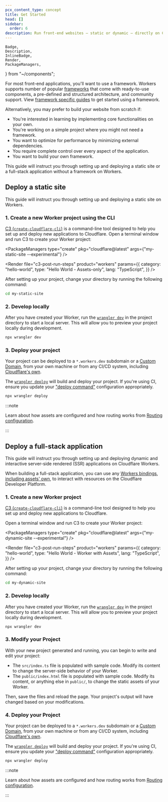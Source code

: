 ```yaml
---
pcx_content_type: concept
title: Get Started
head: []
sidebar:
  order: 6
description: Run front-end websites — static or dynamic — directly on Cloudflare's global network.
---
```


	Badge,
	Description,
	InlineBadge,
	Render,
	PackageManagers,
} from "~/components";

For most front-end applications, you'll want to use a framework. Workers supports number of popular [frameworks](/workers/frameworks/) that come with ready-to-use components, a pre-defined and structured architecture, and community support. View [framework specific guides](/workers/frameworks/) to get started using a framework.

Alternatively, you may prefer to build your website from scratch if:

- You're interested in learning by implementing core functionalities on your own.
- You're working on a simple project where you might not need a framework.
- You want to optimize for performance by minimizing external dependencies.
- You require complete control over every aspect of the application.
- You want to build your own framework.

This guide will instruct you through setting up and deploying a static site or a full-stack application without a framework on Workers.

## Deploy a static site

This guide will instruct you through setting up and deploying a static site on Workers.

### 1. Create a new Worker project using the CLI

[C3 (`create-cloudflare-cli`)](https://github.com/cloudflare/workers-sdk/tree/main/packages/create-cloudflare) is a command-line tool designed to help you set up and deploy new applications to Cloudflare. Open a terminal window and run C3 to create your Worker project:

<PackageManagers
	type="create"
	pkg="cloudflare@latest"
	args={"my-static-site --experimental"}
/>

<Render
	file="c3-post-run-steps"
	product="workers"
	params={{
		category: "hello-world",
		type: "Hello World - Assets-only",
		lang: "TypeScript",
	}}
/>

After setting up your project, change your directory by running the following command:

```sh
cd my-static-site
```

### 2. Develop locally

After you have created your Worker, run the [`wrangler dev`](/workers/wrangler/commands/#dev) in the project directory to start a local server. This will allow you to preview your project locally during development.

```sh
npx wrangler dev
```

### 3. Deploy your project

Your project can be deployed to a `*.workers.dev` subdomain or a [Custom Domain](/workers/configuration/routing/custom-domains/), from your own machine or from any CI/CD system, including [Cloudflare's own](/workers/ci-cd/builds/).

The [`wrangler deploy`](/workers/wrangler/commands/#deploy) will build and deploy your project. If you're using CI, ensure you update your ["deploy command"](/workers/ci-cd/builds/configuration/#build-settings) configuration appropriately.

```sh
npx wrangler deploy
```

:::note

Learn about how assets are configured and how routing works from [Routing configuration](/workers/static-assets/routing/).

:::

## Deploy a full-stack application

This guide will instruct you through setting up and deploying dynamic and interactive server-side rendered (SSR) applications on Cloudflare Workers.

When building a full-stack application, you can use any [Workers bindings](/workers/runtime-apis/bindings/), [including assets' own](/workers/static-assets/binding/), to interact with resources on the Cloudflare Developer Platform.

### 1. Create a new Worker project

[C3 (`create-cloudflare-cli`)](https://github.com/cloudflare/workers-sdk/tree/main/packages/create-cloudflare) is a command-line tool designed to help you set up and deploy new applications to Cloudflare.

Open a terminal window and run C3 to create your Worker project:

<PackageManagers
	type="create"
	pkg="cloudflare@latest"
	args={"my-dynamic-site --experimental"}
/>

<Render
	file="c3-post-run-steps"
	product="workers"
	params={{
		category: "hello-world",
		type: "Hello World - Worker with Assets",
		lang: "TypeScript",
	}}
/>

After setting up your project, change your directory by running the following command:

```sh
cd my-dynamic-site
```

### 2. Develop locally

After you have created your Worker, run the [`wrangler dev`](/workers/wrangler/commands/#dev) in the project directory to start a local server. This will allow you to preview your project locally during development.

```sh
npx wrangler dev
```

### 3. Modify your Project

With your new project generated and running, you can begin to write and edit your project:

- The `src/index.ts` file is populated with sample code. Modify its content to change the server-side behavior of your Worker.
- The `public/index.html` file is populated with sample code. Modify its content, or anything else in `public/`, to change the static assets of your Worker.

Then, save the files and reload the page. Your project's output will have changed based on your modifications.

### 4. Deploy your Project

Your project can be deployed to a `*.workers.dev` subdomain or a [Custom Domain](/workers/configuration/routing/custom-domains/), from your own machine or from any CI/CD system, including [Cloudflare's own](/workers/ci-cd/builds/).

The [`wrangler deploy`](/workers/wrangler/commands/#deploy) will build and deploy your project. If you're using CI, ensure you update your ["deploy command"](/workers/ci-cd/builds/configuration/#build-settings) configuration appropriately.

```sh
npx wrangler deploy
```

:::note

Learn about how assets are configured and how routing works from [Routing configuration](/workers/static-assets/routing/).

:::
